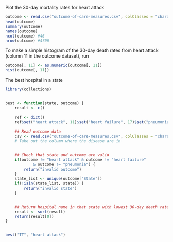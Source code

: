 Plot the 30-day mortality rates for heart attack
```r
outcome <- read.csv("outcome-of-care-measures.csv", colClasses = "character")
head(outcome)
summary(outcome)
names(outcome)
ncol(outcome) #46
nrow(outcome) #4706
```

To make a simple histogram of the 30-day death rates from heart attack (column 11 in the outcome dataset),
run

```r
outcome[, 11] <- as.numeric(outcome[, 11])
hist(outcome[, 11])
```

The best hospital in a state

```r
library(collections)


best <- function(state, outcome) {
    result <- c()

    ref <- dict()
    ref$set("heart attack", 11)$set("heart failure", 17)$set("pneumonia", 23)
    
    ## Read outcome data
    csv <- read.csv("outcome-of-care-measures.csv", colClasses = "character")
    # Take out the column where the disease are in


    ## Check that state and outcome are valid
    if(outcome != "heart attack" & outcome != "heart failure" 
            & outcome != "pneumonia") {
        return("invalid outcome")
    }
    state_list <- unique(outcome["State"])
    if(!isin(state_list, state)) {
        return("invalid state")
    }


    ## Return hospital name in that state with lowest 30-day death rate
    result <- sort(result)
    return(result[0])
}


best("TT", "heart attack")
```